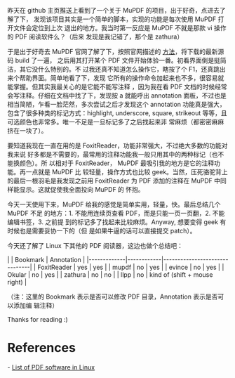 昨天在 github 主页推送上看到了一个关于 MuPDF 的项目，出于好奇，点进去了解了下，
发现该项目其实是一个简单的脚本，实现的功能是每次使用 MuPDF 打开文件会定位到上次
退出的地方。我当时第一反应是 MuPDF 不就是那款 vi 操作的 PDF 阅读软件么？（后来
发现是我记错了，那个是 zathura）

于是出于好奇去 MuPDF 官网了解了下，按照官网描述的
[[https://mupdf.com/docs/building.html|方法]]，将下载的最新源码 build 了一遍，
之后用其打开某个 PDF 文件开始体验一番。初看界面倒是挺简洁，其它没什么特别的。不
过我还真不知道怎么操作它，瞎按了个 F1，还真跳出来个帮助界面。简单地看了下，发现
它所有的操作命令加起来也不多，很容易就能掌握。但其实我最关心的是它能不能写注释
，因为我在看 PDF 文档的时候经常会写注释。仔细在文档中找了下，发现按 a 就能呼出
annotation 面板，不过也是相当简陋，乍看一脸茫然，多次尝试之后才发现这个
annotation 功能真是强大，包含了很多种类的标记方式：highlight, underscore,
square, strikeout 等等，且可选颜色也非常多。唯一不足是一旦标记多了之后找起来非
常麻烦（都密密麻麻挤在一块了）。

要知道我现在一直在用的是 FoxitReader，功能非常强大，不过绝大多数的功能对我来说
好多都是不需要的，最常用的注释功能我一般只用其中的两种标记（也不能换颜色）。所
以相对于 FoxitReader， MuPDF 最吸引我的地方是它的注释功能。再一点就是 MuPDF 比
较轻量，操作方式也比较 geek。当然，压死骆驼背上的最后一根羽毛是我发现之前用
FoxitReader 为 PDF 添加的注释在 MuPDF 中同样能显示。这就促使我全面投向 MuPDF 的
怀抱。

今天一天使用下来，MuPDF 给我的感觉是简单实用，轻量，快。最后总结几个 MuPDF 不足
的地方：1. 不能用连续页查看 PDF，而是只能一页一页翻，2. 不能编辑书签，3. 之前提
到的标记多了找起来比较麻烦。Anyway, 想要变得 geek 有时候也是需要妥协一下的（但
是如果牛逼的话可以直接提交 patch）。

今天还了解了 Linux 下其他的 PDF 阅读器，这边也做个总结吧：

|             | Bookmark   | Annotation                    |
|-------------|------------|-------------------------------|
| FoxitReader | yes        | yes                           |
| mupdf       | no         | yes                           |
| evince      | no         | yes                           |
| Okular      | no         | yes                           |
| zathura     | no         | no                            |
| llpp        | no         | kind of (shift + mouse right) |

（注：这里的 Bookmark 表示是否可以修改 PDF 目录，Annotation 表示是否可以添加编
辑注释）

Thanks for reading :)

= References =

-   [[https://en.wikipedia.org/wiki/List_of_PDF_software#Linux_and_Unix|List of PDF software in Linux]]
